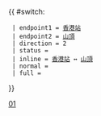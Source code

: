 {{ #switch: {{{format|}}}
  | endpoint1 = [[香港站公共運輸交匯處|香港站]]
  | endpoint2 = [[山頂公共運輸總站|山頂]]
  | direction = 2
  | status = 
  | inline = [[香港站公共運輸交匯處|香港站]] ↔ [[山頂公共運輸總站|山頂]]
  | normal =
  | full =
}}<noinclude>[[Category:港島專線小巴路線模板|01]]</noinclude>